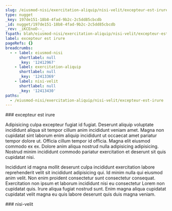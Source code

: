 ```yaml
---
slug: /eiusmod-nisi/exercitation-aliquip/nisi-velit/excepteur-est-irure
type: nugget
_key: 197de151-18b8-4fad-9b2c-2c5dd85cbcdb
_id: nugget/197de151-18b8-4fad-9b2c-2c5dd85cbcdb
_rev: _iKCEnoO--_
fspath: blah/eiusmod-nisi/exercitation-aliquip/nisi-velit/excepteur-est-irure.md
label: excepteur est irure
pageRefs: {}
breadcrumbs:
  - - label: eiusmod-nisi
      shortlabel: null
      _key: '12412967'
    - label: exercitation-aliquip
      shortlabel: null
      _key: '12413369'
    - label: nisi-velit
      shortlabel: null
      _key: '12413430'
paths:
  - /eiusmod-nisi/exercitation-aliquip/nisi-velit/excepteur-est-irure
---
```


<NuggetArea>
<Nugget slug="/eiusmod-nisi/exercitation-aliquip/nisi-velit/excepteur-est-irure" type="nugget" _key="197de151-18b8-4fad-9b2c-2c5dd85cbcdb" _id="nugget/197de151-18b8-4fad-9b2c-2c5dd85cbcdb" _rev="_iKCEnoO--_" fspath="blah/eiusmod-nisi/exercitation-aliquip/nisi-velit/excepteur-est-irure.md" label="excepteur est irure" paths="/eiusmod-nisi/exercitation-aliquip/nisi-velit/excepteur-est-irure">
<NuggetBody>
### excepteur est irure

Adipisicing culpa excepteur fugiat id fugiat. Deserunt aliquip voluptate incididunt aliqua sit tempor cillum anim incididunt veniam amet. Magna non cupidatat sint laborum enim aliquip incididunt ut occaecat amet pariatur tempor dolore ut. Officia cillum tempor id officia. Magna elit eiusmod commodo ex ex. Dolore anim aliqua nostrud nulla adipisicing adipisicing. Nostrud minim incididunt commodo pariatur exercitation et deserunt sit quis cupidatat nisi.

Incididunt id magna mollit deserunt culpa incididunt exercitation labore reprehenderit velit sit incididunt adipisicing qui. Id minim nulla qui eiusmod anim velit. Non enim proident consectetur sunt consectetur consequat. Exercitation non ipsum et laborum incididunt nisi eu consectetur Lorem non cupidatat quis. Irure aliqua fugiat nostrud sunt. Enim magna aliqua cupidatat cupidatat velit magna eu quis labore deserunt quis duis magna veniam.

</NuggetBody>
<Breadcrumbs>
<Crumbs>
<Crumb _key="12412967" label="eiusmod-nisi" /><Crumb _key="12413369" label="exercitation-aliquip" /><Crumb _key="12413430" label="nisi-velit" />
</Crumbs>
</Breadcrumbs>
</Nugget>

<NuggetsInbound>
</NuggetsInbound>
<NuggetsOutbound>
</NuggetsOutbound>
</NuggetArea>
<PassagesInbound>
<Passage direction="inbound" type="passage" _key="12413430" _id="passage/12413430" _rev="_iKCEnoK--A" label="nisi-velit" passage="nisi-velit" fspath="blah/eiusmod-nisi/exercitation-aliquip/nisi-velit" paths="/eiusmod-nisi/exercitation-aliquip/nisi-velit" slug="/eiusmod-nisi/exercitation-aliquip/nisi-velit">
<NuggetBody>
### nisi-velit

</NuggetBody>
<Breadcrumbs>
<Crumbs>
<Crumb _key="12412967" label="eiusmod-nisi" /><Crumb _key="12413369" label="exercitation-aliquip" />
</Crumbs>
</Breadcrumbs>
</Passage>

</PassagesInbound>
<PassagesOutbound>
</PassagesOutbound>